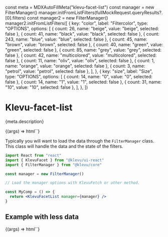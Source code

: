 const meta = MDXAutoFillMeta("klevu-facet-list")
const manager = new FilterManager()
manager.initFromListFilters(fullMockRequest.queryResults?.[0].filters)
const manager2 = new FilterManager()
manager2.initFromListFilters([
  {
    key: "color",
    label: "Filtercolor",
    type: "OPTIONS",
    options: [
      { count: 26, name: "beige", value: "beige", selected: false },
      { count: 41, name: "black", value: "black", selected: false },
      { count: 243, name: "blue", value: "blue", selected: false },
      { count: 45, name: "brown", value: "brown", selected: false },
      { count: 40, name: "green", value: "green", selected: false },
      { count: 85, name: "grey", value: "grey", selected: false },
      { count: 42, name: "multicolored", value: "multicolored", selected: false },
      { count: 11, name: "oliv", value: "oliv", selected: false },
      { count: 1, name: "orange", value: "orange", selected: false },
      { count: 3, name: "petrol", value: "petrol", selected: false },
    ],
  },
  {
    key: "size",
    label: "Size",
    type: "OPTIONS",
    options: [
      { count: 14, name: "0", value: "0", selected: false },
      { count: 14, name: "1", value: "1", selected: false },
      { count: 31, name: "10", value: "10", selected: false },
    ],
  },
])

<Meta
  title="Components/Facet list"
  component="klevu-facet-list"
  argTypes={meta.argTypes}
  parameters={meta.parameters}
/>

# Klevu-facet-list

<Description>{meta.description}</Description>

<Canvas>
  <Story
    name="Facet list"
    args={{
      manager: manager,
    }}
  >
    {(args) => html`<klevu-facet-list
      accordion=${ifDefined(args.accordion)}
      .customOrder=${args.customOrder}
      .manager=${args.manager}
      .mode=${args.mode}
      use-apply-button="${ifDefined(args.useApplyButton)}}"
    ></klevu-facet-list>`}
  </Story>
</Canvas>

Typically you will want to load the data through the `FilterManager` class. This class will handle the data and the state of the filters.

```jsx
import React from "react"
import { KlevuFacet } from "@klevu/ui-react"
import { FilterManager } from "@klevu/core"

const manager = new FilterManager()

// Load the manager options with KlevuFetch or other method.

const MyComp = () => {
  return <KlevuFacetList manager={manager} />
}
```

<ArgsTable story="Facet list" />

## Example with less data

<Canvas>
  <Story
    name="Small example"
    args={{
      manager: manager2,
    }}
  >
    {(args) => html`<klevu-facet-list
      accordion=${ifDefined(args.accordion)}
      .customOrder=${args.customOrder}
      .manager=${args.manager}
      .mode=${args.mode}
      use-apply-button="${ifDefined(args.useApplyButton)}}"
    ></klevu-facet-list>`}
  </Story>
</Canvas>
